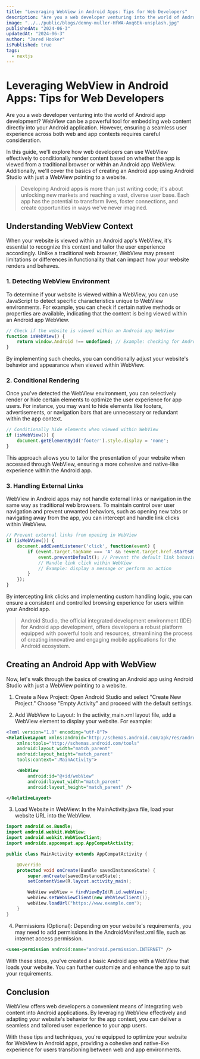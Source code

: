 ```yaml
---
title: "Leveraging WebView in Android Apps: Tips for Web Developers"
description: "Are you a web developer venturing into the world of Android app development? WebView can be a powerful tool for embedding web content directly into your Android application."
image: "../../public/blogs/denny-muller-HfWA-Axq6Ek-unsplash.jpg"
publishedAt: "2024-06-3"
updatedAt: "2024-06-3"
author: "Jared Hooker"
isPublished: true
tags: 
  - nextjs
---
```


# Leveraging WebView in Android Apps: Tips for Web Developers

Are you a web developer venturing into the world of Android app development? WebView can be a powerful tool for embedding web content directly into your Android application. However, ensuring a seamless user experience across both web and app contexts requires careful consideration.

In this guide, we'll explore how web developers can use WebView effectively to conditionally render content based on whether the app is viewed from a traditional browser or within an Android app WebView. Additionally, we'll cover the basics of creating an Android app using Android Studio with just a WebView pointing to a website.

>Developing Android apps is more than just writing code; it's about unlocking new markets and reaching a vast, diverse user base. Each app has the potential to transform lives, foster connections, and create opportunities in ways we've never imagined.

## Understanding WebView Context

When your website is viewed within an Android app's WebView, it's essential to recognize this context and tailor the user experience accordingly. Unlike a traditional web browser, WebView may present limitations or differences in functionality that can impact how your website renders and behaves.

### 1. Detecting WebView Environment

To determine if your website is viewed within a WebView, you can use JavaScript to detect specific characteristics unique to WebView environments. For example, you can check if certain native methods or properties are available, indicating that the content is being viewed within an Android app WebView.

```javascript
// Check if the website is viewed within an Android app WebView
function isWebView() {
    return window.Android !== undefined; // Example: checking for Android native methods
}
```

By implementing such checks, you can conditionally adjust your website's behavior and appearance when viewed within WebView.

### 2. Conditional Rendering

Once you've detected the WebView environment, you can selectively render or hide certain elements to optimize the user experience for app users. For instance, you may want to hide elements like footers, advertisements, or navigation bars that are unnecessary or redundant within the app context.

```javascript
// Conditionally hide elements when viewed within WebView
if (isWebView()) {
    document.getElementById('footer').style.display = 'none';
}
```

This approach allows you to tailor the presentation of your website when accessed through WebView, ensuring a more cohesive and native-like experience within the Android app.

### 3. Handling External Links

WebView in Android apps may not handle external links or navigation in the same way as traditional web browsers. To maintain control over user navigation and prevent unwanted behaviors, such as opening new tabs or navigating away from the app, you can intercept and handle link clicks within WebView.

```javascript
// Prevent external links from opening in WebView
if (isWebView()) {
    document.addEventListener('click', function(event) {
        if (event.target.tagName === 'A' && !event.target.href.startsWith('your-app://')) {
            event.preventDefault(); // Prevent the default link behavior
            // Handle link click within WebView
            // Example: display a message or perform an action
        }
    });
}
```

By intercepting link clicks and implementing custom handling logic, you can ensure a consistent and controlled browsing experience for users within your Android app.

>Android Studio, the official integrated development environment (IDE) for Android app development, offers developers a robust platform equipped with powerful tools and resources, streamlining the process of creating innovative and engaging mobile applications for the Android ecosystem.

## Creating an Android App with WebView

Now, let's walk through the basics of creating an Android app using Android Studio with just a WebView pointing to a website.

1. Create a New Project: Open Android Studio and select "Create New Project." Choose "Empty Activity" and proceed with the default settings.

2. Add WebView to Layout: In the activity_main.xml layout file, add a WebView element to display your website. For example:

```xml
<?xml version="1.0" encoding="utf-8"?>
<RelativeLayout xmlns:android="http://schemas.android.com/apk/res/android"
    xmlns:tools="http://schemas.android.com/tools"
    android:layout_width="match_parent"
    android:layout_height="match_parent"
    tools:context=".MainActivity">

    <WebView
        android:id="@+id/webView"
        android:layout_width="match_parent"
        android:layout_height="match_parent" />

</RelativeLayout>
```

3. Load Website in WebView: In the MainActivity.java file, load your website URL into the WebView.

```java
import android.os.Bundle;
import android.webkit.WebView;
import android.webkit.WebViewClient;
import androidx.appcompat.app.AppCompatActivity;

public class MainActivity extends AppCompatActivity {

    @Override
    protected void onCreate(Bundle savedInstanceState) {
        super.onCreate(savedInstanceState);
        setContentView(R.layout.activity_main);

        WebView webView = findViewById(R.id.webView);
        webView.setWebViewClient(new WebViewClient());
        webView.loadUrl("https://www.example.com");
    }
}
```

4. Permissions (Optional): Depending on your website's requirements, you may need to add permissions in the AndroidManifest.xml file, such as internet access permission.

```xml
<uses-permission android:name="android.permission.INTERNET" />
```

With these steps, you've created a basic Android app with a WebView that loads your website. You can further customize and enhance the app to suit your requirements.

## Conclusion

WebView offers web developers a convenient means of integrating web content into Android applications. By leveraging WebView effectively and adapting your website's behavior for the app context, you can deliver a seamless and tailored user experience to your app users.

With these tips and techniques, you're equipped to optimize your website for WebView in Android apps, providing a cohesive and native-like experience for users transitioning between web and app environments.
